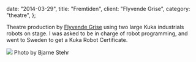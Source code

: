 
  date: "2014-03-29",
  title: "Fremtiden",
  client: "Flyvende Grise",
  category: "theatre",
};

Theatre production by [Flyvende Grise](https://vimeo.com/flyvendegrise) using two large Kuka industrials robots on stage. I was asked to be in charge of robot programming, and went to Sweden to get a Kuka Robot Certificate.

![](../../images/work/fremtiden/fremtiden_3_foto-bjarne-stehr.jpg)
Photo by Bjarne Stehr

<Vimeo videoId="89607669" />

<Vimeo videoId="87583697" />

<Vimeo videoId="88094580" />
